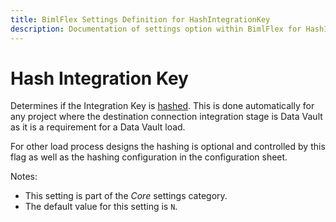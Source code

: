 ```yaml
---
title: BimlFlex Settings Definition for HashIntegrationKey
description: Documentation of settings option within BimlFlex for HashIntegrationKey
---
```

<head>
  <meta name="varigenceProduct" content="BimlFlex"></meta>
  <meta name="varigenceArticleType" content="Reference"></meta>
</head>

# Hash Integration Key

Determines if the Integration Key is [hashed](xref:bimlflex-concepts-hashing). This is done automatically for any project where the destination connection integration stage is Data Vault as it is a requirement for a Data Vault load.

For other load process designs the hashing is optional and controlled by this flag as well as the hashing configuration in the configuration sheet.

Notes:

* This setting is part of the *Core* settings category.
* The default value for this setting is `N`.
